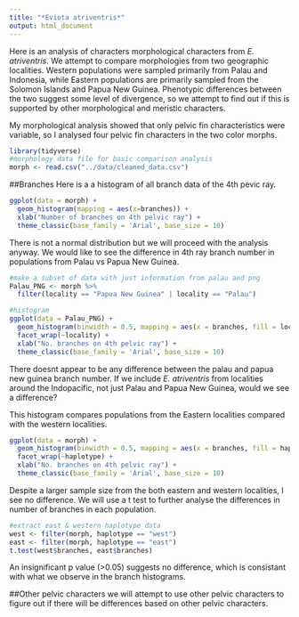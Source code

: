 ```yaml
---
title: "*Eviota atriventris*"
output: html_document
---
```


Here is an analysis of characters morphological characters from *E. atriventris*. We attempt to compare morphologies from two geographic localities. Western populations were sampled primarily from Palau and Indonesia, while Eastern populations are primarily sampled from the Solomon Islands and Papua New Guinea. Phenotypic differences between the two suggest some level of divergence, so we attempt to find out if this is supported by other morphological and meristic characters. 

My morphological analysis showed that only pelvic fin characteristics were variable, so I analysed four pelvic fin characters in the two color morphs.


```r
library(tidyverse)
#morphology data file for basic comparison analysis
morph <- read.csv("../data/cleaned_data.csv")

```

##Branches
Here is a a histogram of all branch data of the 4th pevic ray.
```r
ggplot(data = morph) +
  geom_histogram(mapping = aes(x=branches)) +
  xlab("Number of branches on 4th pelvic ray") +
  theme_classic(base_family = 'Arial', base_size = 10)
```

There is not a normal distribution but we will proceed with the analysis anyway. We would like to see the difference in 4th ray branch number in populations from Palau vs Papua New Guinea. 

```r
#make a subset of data with just information from palau and png
Palau_PNG <- morph %>%
  filter(locality == "Papua New Guinea" | locality == "Palau")

#histogram
ggplot(data = Palau_PNG) +
  geom_histogram(binwidth = 0.5, mapping = aes(x = branches, fill = locality), show.legend = FALSE) +
  facet_wrap(~locality) +
  xlab("No. branches on 4th pelvic ray") +
  theme_classic(base_family = 'Arial', base_size = 10)
```

There doesnt appear to be any difference between the palau and papua new guinea branch number.
If we include *E. atriventris* from localities around the Indopacific, not just Palau and Papua New Guinea, would we see a difference?

This histogram compares populations from the Eastern localities compared with the western localities. 

```r
ggplot(data = morph) +
  geom_histogram(binwidth = 0.5, mapping = aes(x = branches, fill = haplotype), show.legend = FALSE) +
  facet_wrap(~haplotype) +
  xlab("No. branches on 4th pelvic ray") +
  theme_classic(base_family = 'Arial', base_size = 10)
```

Despite a larger sample size from the both eastern and western localities, I see no difference. 
We will use a t test to further analyse the differences in number of branches in each population. 

```r
#extract east & western haplotype data
west <- filter(morph, haplotype == "west")
east <- filter(morph, haplotype == "east")
t.test(west$branches, east$branches)
```

An insignificant p value (>0.05) suggests no difference, which is consistant with what we observe in the branch histograms.

##Other pelvic characters
we will attempt to use other pelvic characters to figure out if there will be differences based on other pelvic characters.

  
  